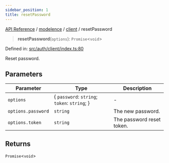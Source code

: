 ```yaml
---
sidebar_position: 1
title: resetPassword
---
```


[API Reference](/api-reference/modelence/client/functions/../../../index) / [modelence](/api-reference/modelence/client/functions/../../index) / [client](/api-reference/modelence/client/functions/../index) / resetPassword

> **resetPassword**(`options`): `Promise`\<`void`\>

Defined in: [src/auth/client/index.ts:80](https://github.com/modelence/modelence/blob/dc7829b85ab8bfbdeb8a493bb7737f1b0d315352/packages/modelence/src/auth/client/index.ts#L80)

Reset password.

## Parameters

| Parameter | Type | Description |
| ------ | ------ | ------ |
| `options` | \{ `password`: `string`; `token`: `string`; \} | - |
| `options.password` | `string` | The new password. |
| `options.token` | `string` | The password reset token. |

## Returns

`Promise`\<`void`\>
